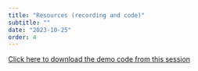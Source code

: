 ```yaml
---
title: "Resources (recording and code)"
subtitle: ""
date: "2023-10-25"
order: 4
---
```


<!-- Materials will be distributed sooner to the event. -->

<!-- <iframe width="560" height="315" src="https://www.youtube.com/embed/thuRmh-nEyY?si=u17DY-3A_GlHuAvP" title="YouTube video player" frameborder="0" allow="accelerometer; autoplay; clipboard-write; encrypted-media; gyroscope; picture-in-picture; web-share" allowfullscreen></iframe> -->

[Click here to download the demo code from this session](../../demo/day3.R)